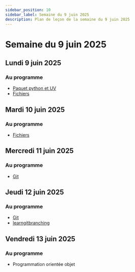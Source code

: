 ```yaml
---
sidebar_position: 10
sidebar_label: Semaine du 9 juin 2025
description: Plan de leçon de la semaine du 9 juin 2025
---
```


# Semaine du 9 juin 2025

## Lundi 9 juin 2025

### Au programme

- [Paquet python et UV](https://archambaultv-prof.github.io/programmation-python/docs/category/mon-premier-projet-python)
- [Fichiers](https://archambaultv-prof.github.io/programmation-python/docs/category/fichiers)

## Mardi 10 juin 2025

### Au programme

- [Fichiers](https://archambaultv-prof.github.io/programmation-python/docs/category/fichiers)

## Mercredi 11 juin 2025

### Au programme

- [Git](https://archambaultv-prof.github.io/git/)

## Jeudi 12 juin 2025

### Au programme

- [Git](https://archambaultv-prof.github.io/git/)
- [learngitbranching](https://learngitbranching.js.org/)

## Vendredi 13 juin 2025

### Au programme

- Programmation orientée objet